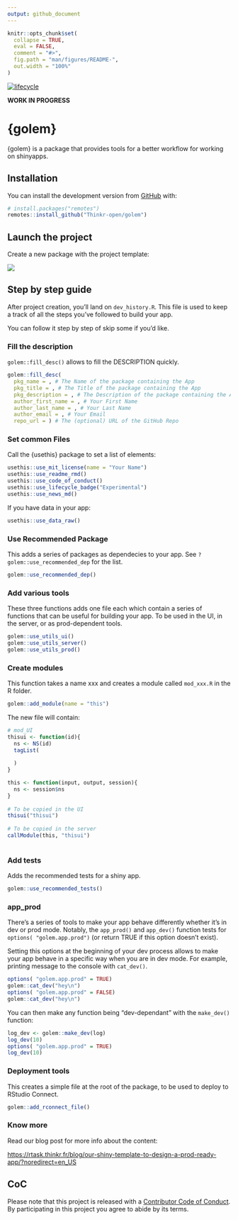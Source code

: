 ```yaml
---
output: github_document
---
```


<!-- README.md is generated from README.Rmd. Please edit that file -->

```r
knitr::opts_chunk$set(
  collapse = TRUE,
  eval = FALSE,
  comment = "#>",
  fig.path = "man/figures/README-",
  out.width = "100%"
)
```

[![lifecycle](https://img.shields.io/badge/lifecycle-experimental-orange.svg)](https://www.tidyverse.org/lifecycle/#experimental)

__WORK IN PROGRESS__

# {golem}

{golem} is a package that provides tools for a better workflow for working on shinyapps.

## Installation

You can install the development version from [GitHub](https://github.com/Thinkr-open/golem) with:

``` r
# install.packages("remotes")
remotes::install_github("Thinkr-open/golem")
```

## Launch the project

Create a new package with the project template: 

![](readme_figures/golemtemplate.png)

## Step by step guide 

After project creation, you'll land on `dev_history.R`. This file is used to keep a track of all the steps you've followed to build your app.

You can follow it step by step of skip some if you'd like.

### Fill the description

`golem::fill_desc()` allows to fill the DESCRIPTION quickly.

```r
golem::fill_desc(
  pkg_name = , # The Name of the package containing the App 
  pkg_title = , # The Title of the package containing the App 
  pkg_description = , # The Description of the package containing the App 
  author_first_name = , # Your First Name
  author_last_name = , # Your Last Name
  author_email = , # Your Email
  repo_url = ) # The (optional) URL of the GitHub Repo
```

### Set common Files 

Call the {usethis} package to set a list of elements:

```r
usethis::use_mit_license(name = "Your Name")
usethis::use_readme_rmd()
usethis::use_code_of_conduct()
usethis::use_lifecycle_badge("Experimental")
usethis::use_news_md()
```

If you have data in your app:

```r
usethis::use_data_raw()
```

### Use Recommended Package

This adds a series of packages as dependecies to your app. See `?golem::use_recommended_dep` for the list.

```r
golem::use_recommended_dep()
```

### Add various tools

These three functions adds one file each which contain a series of functions that can be useful for building your app. To be used in the UI, in the server, or as prod-dependent tools.

```r
golem::use_utils_ui()
golem::use_utils_server()
golem::use_utils_prod()
```

### Create modules 

This function takes a name xxx and creates a module called `mod_xxx.R` in the R folder. 

```r
golem::add_module(name = "this")
```

The new file will contain:

```r
# mod_UI
thisui <- function(id){
  ns <- NS(id)
  tagList(
  
  )
}

this <- function(input, output, session){
  ns <- session$ns
}
    
# To be copied in the UI
thisui("thisui")
    
# To be copied in the server
callModule(this, "thisui")
 
```

### Add tests

Adds the recommended tests for a shiny app.

```r
golem::use_recommended_tests()
```

### app_prod

There's a series of tools to make your app behave differently whether it's in dev or prod mode. Notably, the `app_prod()` and `app_dev()` function tests for `options( "golem.app.prod")` (or return TRUE if this option doesn't exist). 

Setting this options at the beginning of your dev process allows to make your app behave in a specific way when you are in dev mode. For example, printing message to the console with `cat_dev()`.

```r
options( "golem.app.prod" = TRUE)
golem::cat_dev("hey\n")
options( "golem.app.prod" = FALSE)
golem::cat_dev("hey\n")
```

You can then make any function being "dev-dependant" with the `make_dev()` function: 

```r
log_dev <- golem::make_dev(log)
log_dev(10)
options( "golem.app.prod" = TRUE)
log_dev(10)
```

### Deployment tools 

This creates a simple file at the root of the package, to be used to deploy to RStudio Connect.

```r
golem::add_rconnect_file()
```

### Know more 

Read our blog post for more info about the content: 

<https://rtask.thinkr.fr/blog/our-shiny-template-to-design-a-prod-ready-app/?noredirect=en_US>

## CoC 

Please note that this project is released with a [Contributor Code of Conduct](CODE_OF_CONDUCT.md).
By participating in this project you agree to abide by its terms.